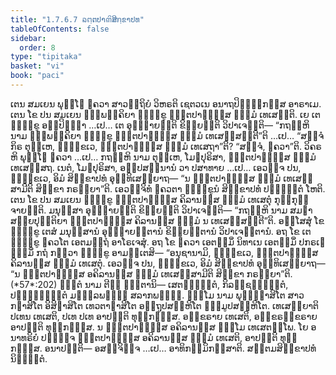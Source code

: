 ```yaml
---
title: "1.7.6.7 ຉຕ຺ຕປາຓິສິກ຺ຂາປທ"
tableOfContents: false
sidebar:
  order: 8
type: "tipitaka"
basket: "vi"
book: "paci"
---
```



<DynamicBreadcrumb />

<Division number="633" book="paci">

<Paragraph number="1972" book="paci">
ເຕນ ສມເຍນ ພຸທ຺ໂຘ ຠຄວາ ສາວຕ຺ຖິຍໍ ວິຫຣຕິ ເຊຕວເນ ອນາຖປິຓ຺ຑິກສ຺ສ ອາຣາເມ. ເຕນ ໂຂ ປນ ສມເຍນ ຉພ຺ພຄ຺ຄິຍາ ຠິກ຺ຂູ ຉຕ຺ຕປາຓິສ຺ສ ຘມ຺ມໍ ເທເສນ຺ຕິ.
</Paragraph>

<Paragraph number="1973" book="paci">
ເຍ ເຕ ຠິກ຺ຂູ ອປ຺ປິຈ຺ຉາ …ເປ… ເຕ ອຸຊ຺ຌາຍນ຺ຕິ ຂິຍ຺ຍນ຺ຕິ ວິປາເຈນ຺ຕິ— “ກຖຎ຺ຫິ ນາມ ຉພ຺ພຄ຺ຄິຍາ ຠິກ຺ຂູ ຉຕ຺ຕປາຓິສ຺ສ ຘມ຺ມໍ ເທເສສ຺ສນ຺ຕີ”ຕິ …ເປ… “ສຈ຺ຈໍ ກິຣ ຕຸມ຺ເຫ, ຠິກ຺ຂເວ, ຉຕ຺ຕປາຓິສ຺ສ ຘມ຺ມໍ ເທເສຖາ”ຕິ? “ສຈ຺ຈໍ, ຠຄວາ”ຕິ. ວິຄຣຫິ ພຸທ຺ໂຘ ຠຄວາ …ເປ… ກຖຎ຺ຫິ ນາມ ຕຸມ຺ເຫ, ໂມຆປຸຣິສາ, ຉຕ຺ຕປາຓິສ຺ສ ຘມ຺ມໍ ເທເສສ຺ສຖ. ເນຕໍ, ໂມຆປຸຣິສາ, ອປ຺ປສນ຺ນານໍ ວາ ປສາທາຍ …ເປ… ເອວຎ຺ຈ ປນ, ຠິກ຺ຂເວ, ອິມໍ ສິກ຺ຂາປທໍ ອຸທ຺ທິເສຍ຺ຍາຖ—
</Paragraph>

<Paragraph number="1974" book="paci">
<Emphasis>“ນ ຉຕ຺ຕປາຓິສ຺ສ ຘມ຺ມໍ ເທເສສ຺ສາມີຕິ ສິກ຺ຂາ ກຣຓີຍາ”</Emphasis>ຕິ.
</Paragraph>

<Paragraph number="1975" book="paci">
ເອວຎ຺ຈິທໍ ຠຄວຕາ ຠິກ຺ຂູນໍ ສິກ຺ຂາປທໍ ປຎ຺ຎຕ຺ຕໍ ໂຫຕິ.
</Paragraph>

</Division>
<Division number="634" book="paci">

<Paragraph number="1976" book="paci">
ເຕນ ໂຂ ປນ ສມເຍນ ຠິກ຺ຂູ ຉຕ຺ຕປາຓິສ຺ສ ຄິລານສ຺ສ ຘມ຺ມໍ ເທເສຕຸໍ ກຸກ຺ກຸຈ຺ຈາຍນ຺ຕິ. ມນຸສ຺ສາ ອຸຊ຺ຌາຍນ຺ຕິ ຂິຍ຺ຍນ຺ຕິ ວິປາເຈນ຺ຕິ— “ກຖຎ຺ຫິ ນາມ ສມຓາ ສກ຺ຍປຸຕ຺ຕິຍາ ຉຕ຺ຕປາຓິສ຺ສ ຄິລານສ຺ສ ຘມ຺ມໍ ນ ເທເສສ຺ສນ຺ຕີ”ຕິ.
</Paragraph>

<Paragraph number="1977" book="paci">
ອສ຺ໂສສຸໍ ໂຂ ຠິກ຺ຂູ ເຕສໍ ມນຸສ຺ສານໍ ອຸຊ຺ຌາຍນ຺ຕານໍ ຂິຍ຺ຍນ຺ຕານໍ ວິປາເຈນ຺ຕານໍ. ອຖ ໂຂ ເຕ ຠິກ຺ຂູ ຠຄວໂຕ ເອຕມຕ຺ຖໍ ອາໂຣເຈສຸໍ. ອຖ ໂຂ ຠຄວາ ເອຕສ຺ມິໍ ນິທາເນ ເອຕສ຺ມິໍ ປກຣເຓ ຘມ຺ມິໍ ກຖໍ ກຕ຺ວາ ຠິກ຺ຂູ ອາມນ຺ເຕສິ— “ອນຸຊານາມິ, ຠິກ຺ຂເວ, ຉຕ຺ຕປາຓິສ຺ສ ຄິລານສ຺ສ ຘມ຺ມໍ ເທເສຕຸໍ. ເອວຎ຺ຈ ປນ, ຠິກ຺ຂເວ, ອິມໍ ສິກ຺ຂາປທໍ ອຸທ຺ທິເສຍ຺ຍາຖ—
</Paragraph>

<Paragraph number="1978" book="paci">
<Emphasis>“ນ ຉຕ຺ຕປາຓິສ຺ສ ອຄິລານສ຺ສ ຘມ຺ມໍ ເທເສສ຺ສາມີຕິ ສິກ຺ຂາ ກຣຓີຍາ”</Emphasis>ຕິ. (*57*:<Emphasis>202</Emphasis>)
</Paragraph>

<Paragraph number="1979" book="paci">
<Emphasis>ຉຕ຺ຕໍ</Emphasis> ນາມ ຕີຓິ ຉຕ຺ຕານິ— ເສຕຈ຺ຉຕ຺ຕໍ, ກິລຎ຺ຊຈ຺ຉຕ຺ຕໍ, ປຓ຺ຓຈ຺ຉຕ຺ຕໍ ມຓ຺ຑລພທ຺ຘໍ ສລາກພທ຺ຘໍ.
</Paragraph>

<Paragraph number="1980" book="paci">
<Emphasis>ຘມ຺ໂມ</Emphasis> ນາມ ພຸທ຺ຘຠາສິໂຕ ສາວກຠາສິໂຕ ອິສິຠາສິໂຕ ເທວຕາຠາສິໂຕ ອຕ຺ຖູປສຎ຺ຫິໂຕ ຘມ຺ມູປສຎ຺ຫິໂຕ.
</Paragraph>

<Paragraph number="1981" book="paci">
<Emphasis>ເທເສຍ຺ຍາ</Emphasis>ຕິ ປເທນ ເທເສຕິ, ປເທ ປເທ ອາປຕ຺ຕິ ທຸກ຺ກຏສ຺ສ. ອກ຺ຂຣາຍ ເທເສຕິ, ອກ຺ຂຣກ຺ຂຣາຍ ອາປຕ຺ຕິ ທຸກ຺ກຏສ຺ສ. ນ ຉຕ຺ຕປາຓິສ຺ສ ອຄິລານສ຺ສ ຘມ຺ໂມ ເທເສຕພ຺ໂພ. ໂຍ ອນາທຣິຍໍ ປຏິຈ຺ຈ ຉຕ຺ຕປາຓິສ຺ສ ອຄິລານສ຺ສ ຘມ຺ມໍ ເທເສຕິ, ອາປຕ຺ຕິ ທຸກ຺ກຏສ຺ສ.
</Paragraph>

<Paragraph number="1982" book="paci">
ອນາປຕ຺ຕິ— ອສຎ຺ຈິຈ຺ຈ …ເປ… ອາທິກມ຺ມິກສ຺ສາຕິ.

</Paragraph>
</Division>

<Paragraph number="1983" type="center" book="paci">
ສຕ຺ຕມສິກ຺ຂາປທໍ ນິຏ຺ຐິຕໍ.
</Paragraph>